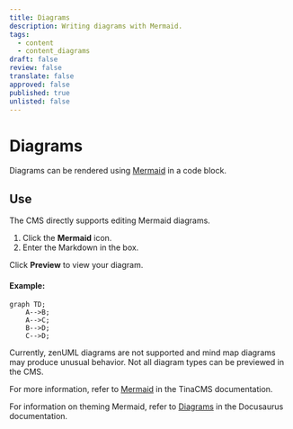 ```yaml
---
title: Diagrams
description: Writing diagrams with Mermaid.
tags:
  - content
  - content_diagrams
draft: false
review: false
translate: false
approved: false
published: true
unlisted: false
---
```


# Diagrams

Diagrams can be rendered using [Mermaid](https://mermaid.js.org/) in a code block.

## Use

The CMS directly supports editing Mermaid diagrams.

1. Click the **Mermaid** icon.
2. Enter the Markdown in the box.

Click **Preview** to view your diagram.

#### Example:

```mermaid
graph TD;
    A-->B;
    A-->C;
    B-->D;
    C-->D;
```

<Admonition type="note" title="Note">
  Currently, zenUML diagrams are not supported and mind map diagrams may produce unusual behavior. Not all diagram types can be previewed in the CMS.
</Admonition>

For more information, refer to [Mermaid](https://tina.io/docs/reference/rich-text-usage/mermaid) in the TinaCMS documentation.

For information on theming Mermaid, refer to [Diagrams](https://docusaurus.io/docs/markdown-features/diagrams) in the Docusaurus documentation.
